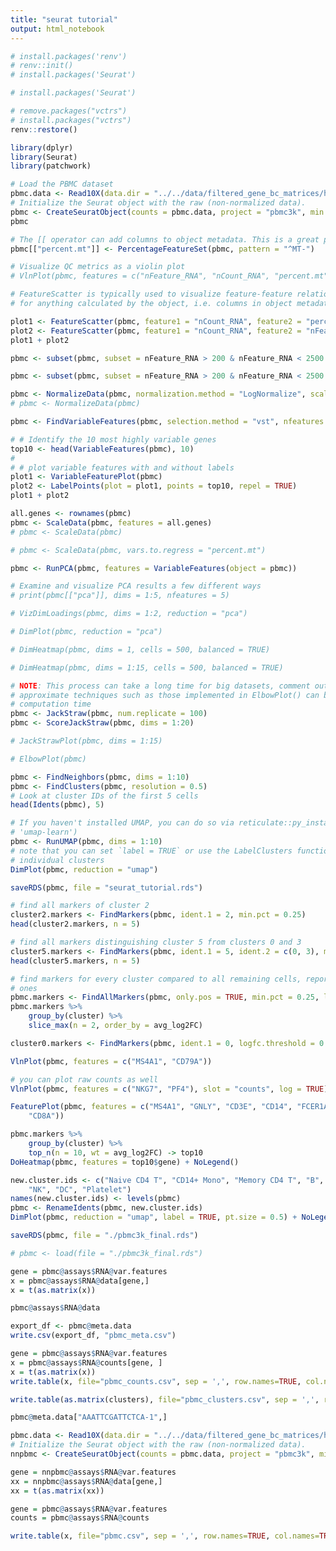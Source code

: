 ```yaml
---
title: "seurat tutorial"
output: html_notebook
---
```


```r
# install.packages('renv')
# renv::init()
# install.packages('Seurat')
```
```r
# install.packages('Seurat')
```
```r
# remove.packages("vctrs")
# install.packages("vctrs")
renv::restore()
```

```r
library(dplyr)
library(Seurat)
library(patchwork)

# Load the PBMC dataset
pbmc.data <- Read10X(data.dir = "../../data/filtered_gene_bc_matrices/hg19/")
# Initialize the Seurat object with the raw (non-normalized data).
pbmc <- CreateSeuratObject(counts = pbmc.data, project = "pbmc3k", min.cells = 3, min.features = 200)
pbmc
```
```r
# The [[ operator can add columns to object metadata. This is a great place to stash QC stats
pbmc[["percent.mt"]] <- PercentageFeatureSet(pbmc, pattern = "^MT-")
```

```r
# Visualize QC metrics as a violin plot
# VlnPlot(pbmc, features = c("nFeature_RNA", "nCount_RNA", "percent.mt"), ncol = 3)
```
```r
# FeatureScatter is typically used to visualize feature-feature relationships, but can be used
# for anything calculated by the object, i.e. columns in object metadata, PC scores etc.

plot1 <- FeatureScatter(pbmc, feature1 = "nCount_RNA", feature2 = "percent.mt")
plot2 <- FeatureScatter(pbmc, feature1 = "nCount_RNA", feature2 = "nFeature_RNA")
plot1 + plot2
```

```r
pbmc <- subset(pbmc, subset = nFeature_RNA > 200 & nFeature_RNA < 2500 & percent.mt < 5)
```

```r
pbmc <- subset(pbmc, subset = nFeature_RNA > 200 & nFeature_RNA < 2500 & percent.mt < 5)

pbmc <- NormalizeData(pbmc, normalization.method = "LogNormalize", scale.factor = 10000)
# pbmc <- NormalizeData(pbmc)
```

```r
pbmc <- FindVariableFeatures(pbmc, selection.method = "vst", nfeatures = 2000)

# # Identify the 10 most highly variable genes
top10 <- head(VariableFeatures(pbmc), 10)
# 
# # plot variable features with and without labels
plot1 <- VariableFeaturePlot(pbmc)
plot2 <- LabelPoints(plot = plot1, points = top10, repel = TRUE)
plot1 + plot2
```

```r
all.genes <- rownames(pbmc)
pbmc <- ScaleData(pbmc, features = all.genes)
# pbmc <- ScaleData(pbmc)
```

```r
# pbmc <- ScaleData(pbmc, vars.to.regress = "percent.mt")
```

```r
pbmc <- RunPCA(pbmc, features = VariableFeatures(object = pbmc))
```

```r
# Examine and visualize PCA results a few different ways
# print(pbmc[["pca"]], dims = 1:5, nfeatures = 5)
```

```r
# VizDimLoadings(pbmc, dims = 1:2, reduction = "pca")
```

```r
# DimPlot(pbmc, reduction = "pca")
```

```r
# DimHeatmap(pbmc, dims = 1, cells = 500, balanced = TRUE)
```

```r
# DimHeatmap(pbmc, dims = 1:15, cells = 500, balanced = TRUE)
```

```r
# NOTE: This process can take a long time for big datasets, comment out for expediency. More
# approximate techniques such as those implemented in ElbowPlot() can be used to reduce
# computation time
pbmc <- JackStraw(pbmc, num.replicate = 100)
pbmc <- ScoreJackStraw(pbmc, dims = 1:20)
```

```r
# JackStrawPlot(pbmc, dims = 1:15)
```

```r
# ElbowPlot(pbmc)
```

```r
pbmc <- FindNeighbors(pbmc, dims = 1:10)
pbmc <- FindClusters(pbmc, resolution = 0.5)
# Look at cluster IDs of the first 5 cells
head(Idents(pbmc), 5)
```

```r
# If you haven't installed UMAP, you can do so via reticulate::py_install(packages =
# 'umap-learn')
pbmc <- RunUMAP(pbmc, dims = 1:10)
# note that you can set `label = TRUE` or use the LabelClusters function to help label
# individual clusters
DimPlot(pbmc, reduction = "umap")
```

```r
saveRDS(pbmc, file = "seurat_tutorial.rds")
```

```r
# find all markers of cluster 2
cluster2.markers <- FindMarkers(pbmc, ident.1 = 2, min.pct = 0.25)
head(cluster2.markers, n = 5)
```

```r
# find all markers distinguishing cluster 5 from clusters 0 and 3
cluster5.markers <- FindMarkers(pbmc, ident.1 = 5, ident.2 = c(0, 3), min.pct = 0.25)
head(cluster5.markers, n = 5)
```

```r
# find markers for every cluster compared to all remaining cells, report only the positive
# ones
pbmc.markers <- FindAllMarkers(pbmc, only.pos = TRUE, min.pct = 0.25, logfc.threshold = 0.25)
pbmc.markers %>%
    group_by(cluster) %>%
    slice_max(n = 2, order_by = avg_log2FC)
```

```r
cluster0.markers <- FindMarkers(pbmc, ident.1 = 0, logfc.threshold = 0.25, test.use = "roc", only.pos = TRUE)
```

```r
VlnPlot(pbmc, features = c("MS4A1", "CD79A"))
```

```r
# you can plot raw counts as well
VlnPlot(pbmc, features = c("NKG7", "PF4"), slot = "counts", log = TRUE)
```

```r
FeaturePlot(pbmc, features = c("MS4A1", "GNLY", "CD3E", "CD14", "FCER1A", "FCGR3A", "LYZ", "PPBP",
    "CD8A"))
```

```r
pbmc.markers %>%
    group_by(cluster) %>%
    top_n(n = 10, wt = avg_log2FC) -> top10
DoHeatmap(pbmc, features = top10$gene) + NoLegend()
```

```r
new.cluster.ids <- c("Naive CD4 T", "CD14+ Mono", "Memory CD4 T", "B", "CD8 T", "FCGR3A+ Mono",
    "NK", "DC", "Platelet")
names(new.cluster.ids) <- levels(pbmc)
pbmc <- RenameIdents(pbmc, new.cluster.ids)
DimPlot(pbmc, reduction = "umap", label = TRUE, pt.size = 0.5) + NoLegend()
```

```r
saveRDS(pbmc, file = "./pbmc3k_final.rds")
```

```r
# pbmc <- load(file = "./pbmc3k_final.rds")
```

```r
gene = pbmc@assays$RNA@var.features
x = pbmc@assays$RNA@data[gene,]
x = t(as.matrix(x))
```

```r
pbmc@assays$RNA@data
```


```r
export_df <- pbmc@meta.data
write.csv(export_df, "pbmc_meta.csv")
```

```r
gene = pbmc@assays$RNA@var.features
x = pbmc@assays$RNA@counts[gene, ]
x = t(as.matrix(x))
write.table(x, file="pbmc_counts.csv", sep = ',', row.names=TRUE, col.names=TRUE)
```


```r

write.table(as.matrix(clusters), file="pbmc_clusters.csv", sep = ',', row.names=TRUE, col.names=TRUE)
```


```r
pbmc@meta.data["AAATTCGATTCTCA-1",]
```


```r
pbmc.data <- Read10X(data.dir = "../../data/filtered_gene_bc_matrices/hg19/")
# Initialize the Seurat object with the raw (non-normalized data).
nnpbmc <- CreateSeuratObject(counts = pbmc.data, project = "pbmc3k", min.cells = 3, min.features = 200)
```

```r
gene = nnpbmc@assays$RNA@var.features
xx = nnpbmc@assays$RNA@data[gene,]
xx = t(as.matrix(xx))
```

```r
gene = pbmc@assays$RNA@var.features
counts = pbmc@assays$RNA@counts
```


```r
write.table(x, file="pbmc.csv", sep = ',', row.names=TRUE, col.names=TRUE)
```


